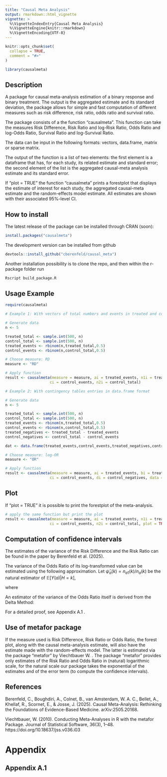 ```yaml
---
title: "Causal Meta Analysis"
output: rmarkdown::html_vignette
vignette: >
  %\VignetteIndexEntry{Causal Meta Analysis}
  %\VignetteEngine{knitr::rmarkdown}
  %\VignetteEncoding{UTF-8}
---
```


```r
knitr::opts_chunk$set(
  collapse = TRUE,
  comment = "#>"
)
```

```r
library(causalmeta)
```

## Description

A package for causal meta-analysis estimation of a binary response and binary treatment. The output is the aggregated estimate and its standard deviation, the package allows for simple and fast computation of different measures such as risk difference, risk ratio, odds ratio and survival ratio.

The package consists of a the function "causalmeta". This function can take the measures Risk Difference, Risk Ratio and log-Risk Ratio, Odds Ratio and log-Odds Ratio, Survival Ratio and log-Survival Ratio.

The data can be input in the following formats: vectors, data.frame, matrix or sparse matrix.

The output of the function is a list of two elements: the first element is a dataframe that has, for each study, its related estimate and standard error; the second element of the list is the aggregated causal-meta analysis estimate and its standard error.

If "plot = TRUE" the function "causalmeta" prints a forestplot that displays the estimate of interest for each study, the aggregated causal-meta estimate and the random-effects model estimate. All estimates are shown with their associated 95%-level CI.

## How to install

The latest release of the package can be installed through CRAN (soon):

```r
install.packages("causalmeta")
```

The development version can be installed from github

```r
devtools::install_github("cberenfeld/causal_meta")
```

Another installation possibility is to clone the repo, and then within the r-package folder run

```r
Rscript build_package.R
```

## Usage Example

```r
require(causalmeta)

# Example 1: With vectors of total numbers and events in treated and control

# Generate data
n <- 5

treated_total <- sample.int(500, n)
control_total <- sample.int(500, n)
treated_events <- rbinom(n,treated_total,0.5)
control_events <- rbinom(n,control_total,0.5)

# Choose measure: RD
measure <- "RD"

# Apply function
result <- causalmeta(measure = measure, ai = treated_events, n1i = treated_total,
                    ci = control_events, n2i = control_total)

# Example 2: With contingency tables entries in data.frame format

# Generate data
n <- 5

treated_total <- sample.int(500, n)
control_total <- sample.int(500, n)
treated_events <- rbinom(n,treated_total,0.5)
control_events <- rbinom(n,control_total,0.5)
treated_negatives <- treated_total - treated_events
control_negatives <- control_total - control_events

dat <- data.frame(treated_events,control_events,treated_negatives,control_negatives)

# Choose measure: log-OR
measure <- "OR"

# Apply function
result <- causalmeta(measure = measure, ai = treated_events, bi = treated_negatives,
                    ci = control_events, di = control_negatives, data = dat, log.scale = TRUE)


```

## Plot

If "plot = TRUE" it is possible to print the forestplot of the meta-analysis.

```r
# apply the same function but print the plot
result <- causalmeta(measure = measure, ai = treated_events, n1i = treated_total,
                    ci = control_events, n2i = control_total, plot = TRUE)
```

## Computation of confidence intervals 

The estimates of the variance of the Risk Difference and the Risk Ratio can be found in the paper by Berenfeld et al. (2025).

The variance of the Odds Ratio of its log-transformed value can be estimated using the following approximation. Let $\hat{\psi}_a (k) = n_{a1}(k) / n_a(k)$ be the natural estimator of $\mathbb{E}[Y(a)|H=k]$,

\begin{equation*}

\widehat{\mathbb{V}ar (\log(\hat{\theta}_{OR}))} = \sum_{k=1}^K \frac{n_k}{n} \xi_k -\log(\hat{\theta}_{OR})^2

\end{equation*}

where

\begin{equation*}

\xi_k = \frac{n_k}{n_0(k)} \frac{(2\hat{\psi}_0(k) - 1)^2}{\hat{\psi}_0(k)(1-\hat{\psi}_0(k))} + \frac{n_k}{n_1(k)} \frac{(2\hat{\psi}_1(k) - 1)^2}{\hat{\psi}_1(k)(1-\hat{\psi}_1(k))} + \log(\hat{\theta}_{OR}(k))^2

\end{equation*}

An estimator of the variance of the Odds Ratio itself is derived from the Delta Method:

\begin{equation*}

\widehat{\mathbb{V}ar (\hat{\theta}_{OR})} = \hat{\theta}_{OR}^2 \widehat{\mathbb{V}ar (\log(\hat{\theta}_{OR}))}

\end{equation*}

For a detailed proof, see Appendix A.1 .


## Use of metafor package

If the measure used is Risk Difference, Risk Ratio or Odds Ratio, the forest plot, along with the causal meta-analysis estimate, will also have the estimate made with the random-effects model. The latter is estimated via the package "metafor" by Viechtbauer W. . The package "metafor" provides only estimates of the Risk Ratio and Odds Ratio in (natural) logarithmic scale, for the natural scale our package takes the exponential of the estimates and of the error term (to compute the confidence intervals).

## References

Berenfeld, C., Boughdiri, A., Colnet, B., van Amsterdam, W. A. C., Bellet, A., Khellaf, R., Scornet, E., & Josse, J. (2025). Causal Meta-Analysis: Rethinking the Foundations of Evidence-Based Medicine. arXiv:2505.20168.

Viechtbauer, W. (2010). Conducting Meta-Analyses in R with the metafor Package. Journal of Statistical Software, 36(3), 1–48. https://doi.org/10.18637/jss.v036.i03

# Appendix

## Appendix A.1


